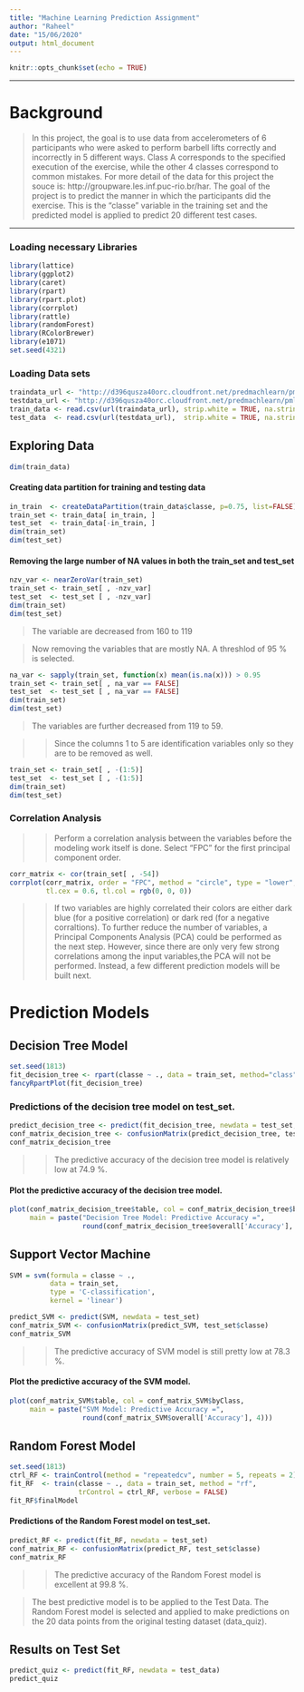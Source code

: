 ---
title: "Machine Learning Prediction Assignment"
author: "Raheel"
date: "15/06/2020"
output: html_document
---

```{r setup, include=FALSE}
knitr::opts_chunk$set(echo = TRUE)
```

---

# Background

>In this project, the  goal is to use data from accelerometers of 6 participants who were asked to perform barbell lifts correctly and incorrectly in 5 different ways.
> Class A corresponds to the specified execution of the exercise, while the other 4 classes correspond to common mistakes.
For more detail of the data for this project the souce is: http://groupware.les.inf.puc-rio.br/har.
> The goal of the project is to predict the manner in which the participants did the exercise. This is the "classe" variable in the training set and the predicted model is applied to predict 20 different test cases.  

---

### Loading necessary Libraries
```{r, eval=TRUE}
library(lattice)
library(ggplot2)
library(caret)
library(rpart)
library(rpart.plot)
library(corrplot)
library(rattle)
library(randomForest)
library(RColorBrewer)
library(e1071) 
set.seed(4321)
```

### Loading Data sets
```{r}
traindata_url <- "http://d396qusza40orc.cloudfront.net/predmachlearn/pml-training.csv"
testdata_url <- "http://d396qusza40orc.cloudfront.net/predmachlearn/pml-testing.csv"
train_data <- read.csv(url(traindata_url), strip.white = TRUE, na.strings = c("NA",""))
test_data  <- read.csv(url(testdata_url),  strip.white = TRUE, na.strings = c("NA",""))
```

## Exploring Data

```{r}
dim(train_data)
```

#### Creating data partition for training and testing data
```{r}
in_train  <- createDataPartition(train_data$classe, p=0.75, list=FALSE)
train_set <- train_data[ in_train, ]
test_set  <- train_data[-in_train, ]
dim(train_set)
dim(test_set)
```

#### Removing the large number of NA values in both the train_set and test_set
```{r}
nzv_var <- nearZeroVar(train_set)
train_set <- train_set[ , -nzv_var]
test_set  <- test_set [ , -nzv_var]
dim(train_set)
dim(test_set)
```

> The variable are decreased from 160 to 119

> Now removing the variables that are mostly NA. A threshlod of 95 % is selected.

```{r}
na_var <- sapply(train_set, function(x) mean(is.na(x))) > 0.95
train_set <- train_set[ , na_var == FALSE]
test_set  <- test_set [ , na_var == FALSE]
dim(train_set)
dim(test_set)
```

> The variables are further decreased from 119 to 59.

>> Since the columns 1 to 5 are identification variables only so they are to be removed as well.

```{r}
train_set <- train_set[ , -(1:5)]
test_set  <- test_set [ , -(1:5)]
dim(train_set)
dim(test_set)
```

### Correlation Analysis
>> Perform a correlation analysis between the variables before the modeling work itself is done. Select “FPC” for the first principal component order.

```{r}
corr_matrix <- cor(train_set[ , -54])
corrplot(corr_matrix, order = "FPC", method = "circle", type = "lower",
         tl.cex = 0.6, tl.col = rgb(0, 0, 0))
```

>>If two variables are highly correlated their colors are either dark blue (for a positive correlation) or dark red (for a negative corraltions).
>>To further reduce the number of variables, a Principal Components Analysis (PCA) could be performed as the next step. However, since there are only very few strong correlations among the input variables,the PCA will not be performed. Instead, a few different prediction models will be built next.

# Prediction Models
## Decision Tree Model
```{r}
set.seed(1813)
fit_decision_tree <- rpart(classe ~ ., data = train_set, method="class")
fancyRpartPlot(fit_decision_tree)
```

### Predictions of the decision tree model on test_set.
```{r}
predict_decision_tree <- predict(fit_decision_tree, newdata = test_set, type="class")
conf_matrix_decision_tree <- confusionMatrix(predict_decision_tree, test_set$classe)
conf_matrix_decision_tree
```

>>The predictive accuracy of the decision tree model is relatively low at 74.9 %.

#### Plot the predictive accuracy of the decision tree model.
```{r}
plot(conf_matrix_decision_tree$table, col = conf_matrix_decision_tree$byClass,
     main = paste("Decision Tree Model: Predictive Accuracy =",
                  round(conf_matrix_decision_tree$overall['Accuracy'], 4)))
```

## Support Vector Machine
```{r}
SVM = svm(formula = classe ~ .,
          data = train_set,
          type = 'C-classification',
          kernel = 'linear')

predict_SVM <- predict(SVM, newdata = test_set) 
conf_matrix_SVM <- confusionMatrix(predict_SVM, test_set$classe) 
conf_matrix_SVM 
```

>> The predictive accuracy of SVM model is still pretty low at 78.3 %.

#### Plot the predictive accuracy of the SVM model.
```{r}
plot(conf_matrix_SVM$table, col = conf_matrix_SVM$byClass,
     main = paste("SVM Model: Predictive Accuracy =",
                  round(conf_matrix_SVM$overall['Accuracy'], 4)))

```

## Random Forest Model
```{r}
set.seed(1813)
ctrl_RF <- trainControl(method = "repeatedcv", number = 5, repeats = 2)
fit_RF  <- train(classe ~ ., data = train_set, method = "rf",
                 trControl = ctrl_RF, verbose = FALSE)
fit_RF$finalModel
```

#### Predictions of the Random Forest model on test_set.
```{r}
predict_RF <- predict(fit_RF, newdata = test_set)
conf_matrix_RF <- confusionMatrix(predict_RF, test_set$classe)
conf_matrix_RF
```
>>The predictive accuracy of the Random Forest model is excellent at 99.8 %.

> The best predictive model is to be applied to the Test Data. The Random Forest model is selected and applied to make predictions on the 20 data points from the original testing dataset (data_quiz).

## Results on Test Set

```{r}
predict_quiz <- predict(fit_RF, newdata = test_data)
predict_quiz
```



